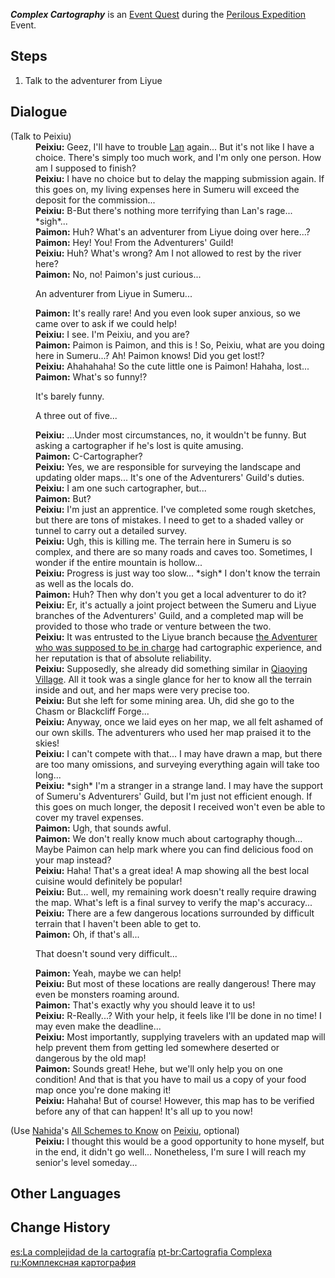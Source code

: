 {{Quest Infobox
|id            = 73525
|image         = Event Quest Complex Cartography.png
|type          = World
|event_name    = Perilous Expedition
|requirement   = 
|characters    = Paimon; Peixiu; Traveler
|startLocation = [[Yazadaha Pool]], [[Sumeru]]
|region        = Sumeru
|area          = Avidya Forest
|subarea       = Yazadaha Pool
|next          =  
|rewards       = Primogem*20;Adventurer's Experience*2;Wanderer's Advice*4
|otherRewards  = 
* Unlocks the [[Perilous Expedition]] Event.
}}
'''''Complex Cartography''''' is an [[Event Quest]] during the [[Perilous Expedition]] Event.

==Steps==
# Talk to the adventurer from Liyue

==Dialogue==
{{Stub Dialogue|Check if his ASTK is available before talking to him<!--move ASTK before Talk to Peixiu if so-->}}
{{Quest Description|A visibly troubled adventurer from Liyue stands by the riverside in Sumeru. Is some kind of problem giving them grief...}}
{{Dialogue Start}}
;(Talk to Peixiu)
:'''Peixiu:''' Geez, I'll have to trouble [[Lan]] again... But it's not like I have a choice. There's simply too much work, and I'm only one person. How am I supposed to finish?
:'''Peixiu:''' I have no choice but to delay the mapping submission again. If this goes on, my living expenses here in Sumeru will exceed the deposit for the commission...
:'''Peixiu:''' B-But there's nothing more terrifying than Lan's rage... *sigh*...
:'''Paimon:''' Huh? What's an adventurer from Liyue doing over here...?
:'''Paimon:''' Hey! You! From the Adventurers' Guild!
:'''Peixiu:''' Huh? What's wrong? Am I not allowed to rest by the river here?
:'''Paimon:''' No, no! Paimon's just curious...
:{{DIcon}} An adventurer from Liyue in Sumeru...
:'''Paimon:''' It's really rare! And you even look super anxious, so we came over to ask if we could help!
:'''Peixiu:''' I see. I'm Peixiu, and you are?
:'''Paimon:''' Paimon is Paimon, and this is {{Traveler}}! So, Peixiu, what are you doing here in Sumeru...? Ah! Paimon knows! Did you get lost!?
:'''Peixiu:''' Ahahahaha! So the cute little one is Paimon! Hahaha, lost...
:'''Paimon:''' What's so funny!?
:{{DIcon}} It's barely funny.
:{{DIcon}} A three out of five...
:'''Peixiu:''' ...Under most circumstances, no, it wouldn't be funny. But asking a cartographer if he's lost is quite amusing.
:'''Paimon:''' C-Cartographer?
:'''Peixiu:''' Yes, we are responsible for surveying the landscape and updating older maps... It's one of the Adventurers' Guild's duties.
:'''Peixiu:''' I am one such cartographer, but...
:'''Paimon:''' But?
:'''Peixiu:''' I'm just an apprentice. I've completed some rough sketches, but there are tons of mistakes. I need to get to a shaded valley or tunnel to carry out a detailed survey.
:'''Peixiu:''' Ugh, this is killing me. The terrain here in Sumeru is so complex, and there are so many roads and caves too. Sometimes, I wonder if the entire mountain is hollow...
:'''Peixiu:''' Progress is just way too slow... *sigh* I don't know the terrain as well as the locals do.
:'''Paimon:''' Huh? Then why don't you get a local adventurer to do it?
:'''Peixiu:''' Er, it's actually a joint project between the Sumeru and Liyue branches of the Adventurers' Guild, and a completed map will be provided to those who trade or venture between the two.
:'''Peixiu:''' It was entrusted to the Liyue branch because [[Zhiqiong|the Adventurer who was supposed to be in charge]] had cartographic experience, and her reputation is that of absolute reliability.
:'''Peixiu:''' Supposedly, she already did something similar in [[Qiaoying Village]]. All it took was a single glance for her to know all the terrain inside and out, and her maps were very precise too.
:'''Peixiu:''' But she left for some mining area. Uh, did she go to the Chasm or Blackcliff Forge...
:'''Peixiu:''' Anyway, once we laid eyes on her map, we all felt ashamed of our own skills. The adventurers who used her map praised it to the skies!
:'''Peixiu:''' I can't compete with that... I may have drawn a map, but there are too many omissions, and surveying everything again will take too long...
:'''Peixiu:''' *sigh* I'm a stranger in a strange land. I may have the support of Sumeru's Adventurers' Guild, but I'm just not efficient enough. If this goes on much longer, the deposit I received won't even be able to cover my travel expenses.
:'''Paimon:''' Ugh, that sounds awful.
:'''Paimon:''' We don't really know much about cartography though... Maybe Paimon can help mark where you can find delicious food on your map instead?
:'''Peixiu:''' Haha! That's a great idea! A map showing all the best local cuisine would definitely be popular!
:'''Peixiu:''' But... well, my remaining work doesn't really require drawing the map. What's left is a final survey to verify the map's accuracy...
:'''Peixiu:''' There are a few dangerous locations surrounded by difficult terrain that I haven't been able to get to.
:'''Paimon:''' Oh, if that's all...
:{{DIcon}} That doesn't sound very difficult...
:'''Paimon:''' Yeah, maybe we can help!
:'''Peixiu:''' But most of these locations are really dangerous! There may even be monsters roaming around.
:'''Paimon:''' That's exactly why you should leave it to us!
:'''Peixiu:''' R-Really...? With your help, it feels like I'll be done in no time! I may even make the deadline...
:'''Peixiu:''' Most importantly, supplying travelers with an updated map will help prevent them from getting led somewhere deserted or dangerous by the old map!
:'''Paimon:''' Sounds great! Hehe, but we'll only help you on one condition! And that is that you have to mail us a copy of your food map once you're done making it!
:'''Peixiu:''' Hahaha! But of course! However, this map has to be verified before any of that can happen! It's all up to you now!

;(Use [[Nahida]]'s [[All Schemes to Know]] on [[Peixiu]], optional)
:'''Peixiu:''' I thought this would be a good opportunity to hone myself, but in the end, it didn't go well... Nonetheless, I'm sure I will reach my senior's level someday...
{{Dialogue End}}

==Other Languages==
{{Other Languages
|en      = Complex Cartography
|zhs     = 复杂地图测绘法
|zhs_rm  = 
|zht     = 複雜地圖測繪法
|zht_rm  = 
|zh_tl   = 
|ja      = 複雑な地図の測量法
|ja_rm   = Fukuzatsu-na Chizu no Sokuryouhou
|ja_tl   = 
|ko      = 복잡한 지도 제작법
|ko_tl   = Complex Cartography
|es      = La complejidad de la cartografía
|es_tl   = The Complexity of Cartography
|fr      = Cartographie complexe
|fr_tl   = Complex Cartography
|ru      = Комплексная картография
|ru_tl   = Complex Cartography
|th      = วิธีสำรวจแผนที่อันซับซ้อน
|th_rm   = 
|th_tl   = 
|vi      = Cách Trắc Họa Bản Đồ Phức Tạp
|vi_tl   = 
|de      = Komplexe Kartografierungsmethode
|de_tl   = Complex Cartography Method
|id      = Metode Survey Peta Rumit
|id_tl   = Complex Map Survey Method
|pt      = Cartografia Complexa
|pt_tl   = 
|tr      = Karmaşık Haritacılık
|tr_tl   = 
|it      = Cartografia complessa
|it_tl   = 
}}

==Change History==
{{Change History|3.8}}

[[es:La complejidad de la cartografía]]
[[pt-br:Cartografia Complexa]]
[[ru:Комплексная картография]]